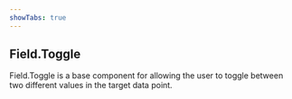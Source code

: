 ```yaml
---
showTabs: true
---
```


## Field.Toggle

Field.Toggle is a base component for allowing the user to toggle between two different values in the target data point.
